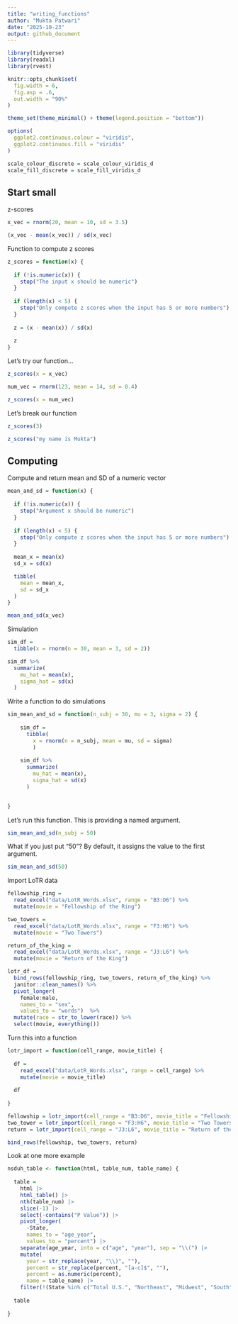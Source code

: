 ```yaml
---
title: "writing_functions"
author: "Mukta Patwari"
date: "2025-10-23"
output: github_document
---
```


```r
library(tidyverse)
library(readxl)
library(rvest)

knitr::opts_chunk$set(
  fig.width = 6,
  fig.asp = .6,
  out.width = "90%"
)

theme_set(theme_minimal() + theme(legend.position = "bottom"))

options(
  ggplot2.continuous.colour = "viridis",
  ggplot2.continuous.fill = "viridis"
)

scale_colour_discrete = scale_colour_viridis_d
scale_fill_discrete = scale_fill_viridis_d
```

## Start small

z-scores

```r
x_vec = rnorm(20, mean = 10, sd = 3.5)

(x_vec - mean(x_vec)) / sd(x_vec)
```

Function to compute z scores

```r
z_scores = function(x) {
  
  if (!is.numeric(x)) {
    stop("The input x should be numeric")
  }
  
  if (length(x) < 5) {
    stop("Only compute z scores when the input has 5 or more numbers")
  }
  
  z = (x - mean(x)) / sd(x)
  
  z
}
```

Let's try our function...

```r
z_scores(x = x_vec)

num_vec = rnorm(123, mean = 14, sd = 0.4)

z_scores(x = num_vec)
```

Let's break our function

```r
z_scores(3)

z_scores("my name is Mukta")
```

## Computing

Compute and return mean and SD of a numeric vector

```r
mean_and_sd = function(x) {
  
  if (!is.numeric(x)) {
    stop("Argument x should be numeric")
  } 
  
  if (length(x) < 5) {
    stop("Only compute z scores when the input has 5 or more numbers")
  }
  
  mean_x = mean(x)
  sd_x = sd(x)

  tibble(
    mean = mean_x, 
    sd = sd_x
  )
}

mean_and_sd(x_vec)
```

Simulation

```r
sim_df =
  tibble(x = rnorm(n = 30, mean = 3, sd = 2))

sim_df %>% 
  summarize(
    mu_hat = mean(x),
    sigma_hat = sd(x)
  )
```

Write a function to do simulations

```r
sim_mean_and_sd = function(n_subj = 30, mu = 3, sigma = 2) {
  
    sim_df =
      tibble(
        x = rnorm(n = n_subj, mean = mu, sd = sigma)
        )
    
    sim_df %>% 
      summarize(
        mu_hat = mean(x),
        sigma_hat = sd(x)
      )
  

}
```

Let's run this function. This is providing a named argument.

```r
sim_mean_and_sd(n_subj = 50)
```

What if you just put "50"? By default, it assigns the value to the first argument.

```r
sim_mean_and_sd(50)
```

Import LoTR data

```r
fellowship_ring =
  read_excel("data/LotR_Words.xlsx", range = "B3:D6") %>% 
  mutate(movie = "Fellowship of the Ring")

two_towers =
  read_excel("data/LotR_Words.xlsx", range = "F3:H6") %>% 
  mutate(movie = "Two Towers")

return_of_the_king =
  read_excel("data/LotR_Words.xlsx", range = "J3:L6") %>% 
  mutate(movie = "Return of the King")

lotr_df =
  bind_rows(fellowship_ring, two_towers, return_of_the_king) %>% 
  janitor::clean_names() %>% 
  pivot_longer(
    female:male,
    names_to = "sex",
    values_to = "words")  %>%  
  mutate(race = str_to_lower(race)) %>%  
  select(movie, everything()) 
```

Turn this into a function

```r
lotr_import = function(cell_range, movie_title) {
  
  df =
    read_excel("data/LotR_Words.xlsx", range = cell_range) %>%
    mutate(movie = movie_title)
  
  df
  
}

fellowship = lotr_import(cell_range = "B3:D6", movie_title = "Fellowship")
two_tower = lotr_import(cell_range = "F3:H6", movie_title = "Two Towers")
return = lotr_import(cell_range = "J3:L6", movie_title = "Return of the King")

bind_rows(fellowship, two_towers, return)
```

Look at one more example

```r
nsduh_table <- function(html, table_num, table_name) {
  
  table = 
    html |> 
    html_table() |> 
    nth(table_num) |>
    slice(-1) |> 
    select(-contains("P Value")) |>
    pivot_longer(
      -State,
      names_to = "age_year", 
      values_to = "percent") |>
    separate(age_year, into = c("age", "year"), sep = "\\(") |>
    mutate(
      year = str_replace(year, "\\)", ""),
      percent = str_replace(percent, "[a-c]$", ""),
      percent = as.numeric(percent),
      name = table_name) |>
    filter(!(State %in% c("Total U.S.", "Northeast", "Midwest", "South", "West")))
  
  table
  
}
```

